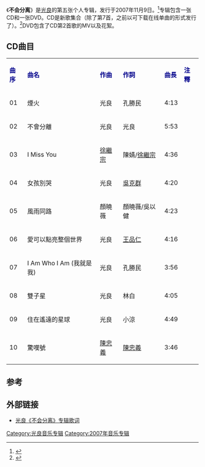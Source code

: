 {{Infobox album
| Name        = 不会分离
| Type        = [[专辑|专辑]]
| Artist      = [[光良|光良]]
| Cover       = 
| Released    = 2007年11月9日
| Recorded    = 
| Genre       = 
| Length      = 
| Label       = [[種子音樂|種子音樂]]
| Producer    = 
| Reviews     = 
| Last album  =  [[約定_(光良專輯)|约定]]<br />(2006)
| This album  = 不会分离<br />(2007)
| Next album  = 右手邊<br />(2008)
}}

《'''不会分离'''》是[[光良|光良]]的第五张个人专辑，发行于2007年11月9日。<ref>{{cite news | title= 王光良 - 不會分離 / Michael Wong (Guang Liang) - Never Apart Review | accessdate= 2008-09-18 | url= http://aznplay.com/2007/11/17/album-review-michael-wong-never-apart/ | deadurl= yes | archiveurl= https://web.archive.org/web/20081209095844/http://aznplay.com/2007/11/17/album-review-michael-wong-never-apart/ | archivedate= 2008-12-09 }}</ref>专辑包含一张CD和一张DVD。CD是新歌集合（除了第7首，之前以可下载在线单曲的形式发行了）。<ref>{{cite news |first= |last= |coauthors= |title=光良最新单曲：I AM WHO I AM我就是我 (12/12在线上架) |date= |publisher= |url=http://www.michael4u.com/_cn/_infomation/show.php?id=79 |work= |pages= |accessdate=2007-11-05 |deadurl=yes |archiveurl=https://web.archive.org/web/20071208230505/http://www.michael4u.com/_cn/_infomation/show.php?id=79 |archivedate=2007-12-08 }}</ref>DVD包含了CD第2首歌的MV以及花絮。

==CD曲目==
{| class="wikitable"
|-
| <font color=darkblue>'''曲序'''</font> || <font color=darkblue>'''曲名'''</font> || <font color=darkblue>'''作曲'''</font> || <font color=darkblue>'''作詞'''</font>||<font color=darkblue>'''曲長'''</font> || <font color=darkblue>'''注釋'''</font> 
|-
| 01 || 煙火 || 光良 ||孔勝民 ||4:13||
|-
| 02 || 不會分離||光良 || 光良 ||5:53||
|-
| 03 || I Miss You || [[徐繼宗|徐繼宗]] || 陳婧/[[徐繼宗|徐繼宗]]  ||4:36||
|-
| 04 || 女孩別哭 ||光良   ||[[吳克群|吳克群]] ||4:20||
|-
| 05 || 風雨同路 ||  顏曉薇||顏曉薇/吳以健 ||4:23||
|-
| 06 || 愛可以點亮整個世界 ||光良  ||[[王品仁|王品仁]] ||4:16||
|-
| 07 || I Am Who I Am (我就是我) ||光良  ||孔勝民 ||3:56||
|-
| 08 || 雙子星 ||光良  ||林白 ||4:05||
|-
| 09 || 住在遙遠的星球 || 光良  ||小涼 || 4:49||
|-
| 10 || 驚嘆號 || [[陳忠義|陳忠義]] ||[[陳忠義|陳忠義]] || 3:46||
|}

==参考==
{{Reflist}}

==外部链接==
* [http://malaysianchinesealbums.blogspot.com/2008/01/michael-wong-latest-album-09112007.html 光良《不会分离》专辑歌词]{{Wayback|url=http://malaysianchinesealbums.blogspot.com/2008/01/michael-wong-latest-album-09112007.html |date=20160304080415 }}

{{album-stub}}

[[Category:光良音乐专辑|Category:光良音乐专辑]]
[[Category:2007年音乐专辑|Category:2007年音乐专辑]]